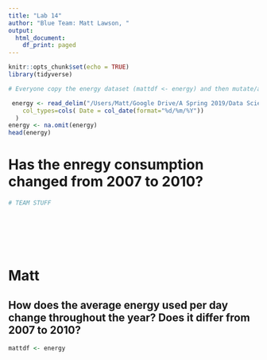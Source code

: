 ```yaml
---
title: "Lab 14"
author: "Blue Team: Matt Lawson, "
output:
  html_document:
    df_print: paged
---
```


```r
knitr::opts_chunk$set(echo = TRUE)
library(tidyverse)
```



```r
# Everyone copy the energy dataset (mattdf <- energy) and then mutate/alter it instead of reading in the file again

 energy <- read_delim("/Users/Matt/Google Drive/A Spring 2019/Data Science/household_power_consumption.txt", delim=";",
    col_types=cols( Date = col_date(format="%d/%m/%Y"))
  )
energy <- na.omit(energy)
head(energy)
```

# Has the enregy consumption changed from 2007 to 2010?

```r
# TEAM STUFF
```


<br></br>
<br></br>


# Matt

## How does the average energy used per day change throughout the year? Does it differ from 2007 to 2010?

```r
mattdf <- energy
```

